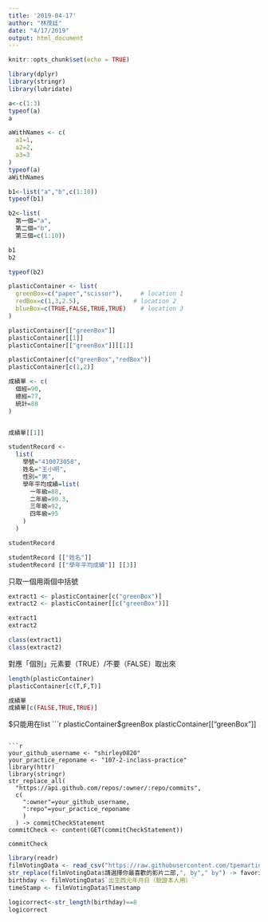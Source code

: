 ```yaml
---
title: '2019-04-17'
author: "林茂廷"
date: "4/17/2019"
output: html_document
---
```

```r
knitr::opts_chunk$set(echo = TRUE)
```

```r
library(dplyr)
library(stringr)
library(lubridate)
```

```r
a<-c(1:3)
typeof(a)
a

aWithNames <- c(
  a1=1,
  a2=2,
  a3=3
)
typeof(a)
aWithNames
```

```r
b1<-list("a","b",c(1:10))
typeof(b1)

b2<-list(
  第一個="a",
  第二個="b",
  第三個=c(1:10))

b1
b2

typeof(b2)
```


```r
plasticContainer <- list(
  greenBox=c("paper","scissor"),     # location 1
  redBox=c(1,3,2.5),               # location 2
  blueBox=c(TRUE,FALSE,TRUE,TRUE)    # location 3
)
```

```r
plasticContainer[["greenBox"]] 
plasticContainer[[1]]
plasticContainer[["greenBox"]][[1]]
```

```r
plasticContainer[c("greenBox","redBox")] 
plasticContainer[c(1,2)]
```


```r
成績單 <- c(
  個經=90,
  總經=77,
  統計=88
)


成績單[[1]]
```

```r
studentRecord <-
  list(
    學號="410073058",
    姓名="王小明",
    性別="男",
    學年平均成績=list(
      一年級=88,
      二年級=90.3,
      三年級=92,
      四年級=95
    )
  )

studentRecord

studentRecord [["姓名"]]
studentRecord [["學年平均成績"]] [[3]]
```

只取一個用兩個中括號
```r
extract1 <- plasticContainer[c("greenBox")]
extract2 <- plasticContainer[[c("greenBox")]]

extract1
extract2

class(extract1)
class(extract2)
```

對應「個別」元素要（TRUE）/不要（FALSE）取出來
```r
length(plasticContainer)
plasticContainer[c(T,F,T)]

成績單
成績單[c(FALSE,TRUE,TRUE)]
```

$只能用在list
```r
plasticContainer$greenBox
plasticContainer[["greenBox"]]
```

```r
your_github_username <- "shirley0820"
your_practice_reponame <- "107-2-inclass-practice"
library(httr)
library(stringr)
str_replace_all(
  "https://api.github.com/repos/:owner/:repo/commits",
  c(
    ":owner"=your_github_username,
    ":repo"=your_practice_reponame
    )
  ) -> commitCheckStatement
commitCheck <- content(GET(commitCheckStatement))

commitCheck
```

```r
library(readr)
filmVotingData <- read_csv("https://raw.githubusercontent.com/tpemartin/github-data/master/podcastcompetition3.csv")
str_replace(filmVotingData$請選擇你最喜歡的影片二部,", by"," by") -> favoriteTwo
birthday <- filmVotingData$`出生西元年月日（驗證本人用）`
timeStamp <- filmVotingData$Timestamp
```

```r
logicorrect<-str_length(birthday)==8
logicorrect


```

